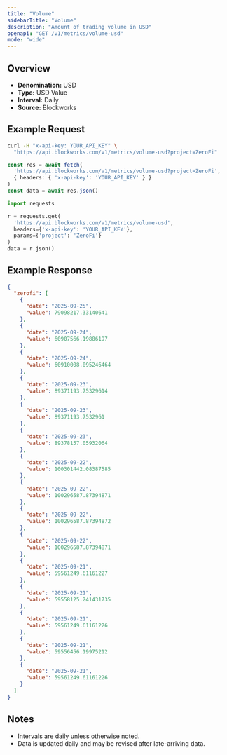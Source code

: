 ```yaml
---
title: "Volume"
sidebarTitle: "Volume"
description: "Amount of trading volume in USD"
openapi: "GET /v1/metrics/volume-usd"
mode: "wide"
---
```


## Overview

- **Denomination:** USD
- **Type:** USD Value
- **Interval:** Daily
- **Source:** Blockworks

## Example Request

<CodeGroup>

```bash cURL
curl -H "x-api-key: YOUR_API_KEY" \
  "https://api.blockworks.com/v1/metrics/volume-usd?project=ZeroFi"
```

```typescript TypeScript
const res = await fetch(
  'https://api.blockworks.com/v1/metrics/volume-usd?project=ZeroFi',
  { headers: { 'x-api-key': 'YOUR_API_KEY' } }
)
const data = await res.json()
```

```python Python
import requests

r = requests.get(
  'https://api.blockworks.com/v1/metrics/volume-usd',
  headers={'x-api-key': 'YOUR_API_KEY'},
  params={'project': 'ZeroFi'}
)
data = r.json()
```

</CodeGroup>

## Example Response

```json
{
  "zerofi": [
    {
      "date": "2025-09-25",
      "value": 79098217.33140641
    },
    {
      "date": "2025-09-24",
      "value": 60907566.19886197
    },
    {
      "date": "2025-09-24",
      "value": 60910008.095246464
    },
    {
      "date": "2025-09-23",
      "value": 89371193.75329614
    },
    {
      "date": "2025-09-23",
      "value": 89371193.7532961
    },
    {
      "date": "2025-09-23",
      "value": 89378157.05932064
    },
    {
      "date": "2025-09-22",
      "value": 100301442.08387585
    },
    {
      "date": "2025-09-22",
      "value": 100296587.87394871
    },
    {
      "date": "2025-09-22",
      "value": 100296587.87394872
    },
    {
      "date": "2025-09-22",
      "value": 100296587.87394871
    },
    {
      "date": "2025-09-21",
      "value": 59561249.61161227
    },
    {
      "date": "2025-09-21",
      "value": 59558125.241431735
    },
    {
      "date": "2025-09-21",
      "value": 59561249.61161226
    },
    {
      "date": "2025-09-21",
      "value": 59556456.19975212
    },
    {
      "date": "2025-09-21",
      "value": 59561249.61161226
    }
  ]
}
```

## Notes
- Intervals are daily unless otherwise noted.
- Data is updated daily and may be revised after late-arriving data.